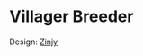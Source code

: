 
# Villager Breeder

Design: <a href="https://www.youtube.com/@zinjy" target="_blank" rel="noreferrer">Zinjy</a>

<div className="halfgriditem emphasis4 dark card">
		<img className="articleImage" src={getImageUrl("minecraftserver/cherry/villagerbreeder/thumbnail.png")} alt="" ></img>
</div>

<div className="halfgrid">
	<div className="halfgriditem emphasis4 dark card">
				<img className="articleImage" src={getImageUrl("minecraftserver/cherry/villagerbreeder/far1.png")} alt="" ></img>
	</div>
	<div className="halfgriditem emphasis4 dark card">
				<img className="articleImage" src={getImageUrl("minecraftserver/cherry/villagerbreeder/far2.png")} alt="" ></img>
	</div>
	<div className="halfgriditem emphasis4 dark card">
				<img className="articleImage" src={getImageUrl("minecraftserver/cherry/villagerbreeder/far3.png")} alt="" ></img>
	</div>
	<div className="halfgriditem emphasis4 dark card">
				<img className="articleImage" src={getImageUrl("minecraftserver/cherry/villagerbreeder/far4.png")} alt="" ></img>
	</div>
</div>
